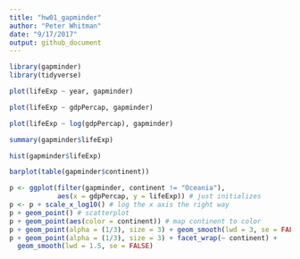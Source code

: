 ```yaml
---
title: "hw01_gapminder"
author: "Peter Whitman"
date: "9/17/2017"
output: github_document
---
```


```r
library(gapminder)
library(tidyverse)
```

```r
plot(lifeExp ~ year, gapminder)
```
```r
plot(lifeExp ~ gdpPercap, gapminder)
```
```r
plot(lifeExp ~ log(gdpPercap), gapminder)
```
```r
summary(gapminder$lifeExp)
```

```r
hist(gapminder$lifeExp)
```

```r
barplot(table(gapminder$continent))
```
```r
p <- ggplot(filter(gapminder, continent != "Oceania"),
            aes(x = gdpPercap, y = lifeExp)) # just initializes
p <- p + scale_x_log10() # log the x axis the right way
p + geom_point() # scatterplot
p + geom_point(aes(color = continent)) # map continent to color
p + geom_point(alpha = (1/3), size = 3) + geom_smooth(lwd = 3, se = FALSE)
p + geom_point(alpha = (1/3), size = 3) + facet_wrap(~ continent) +
  geom_smooth(lwd = 1.5, se = FALSE)
```


